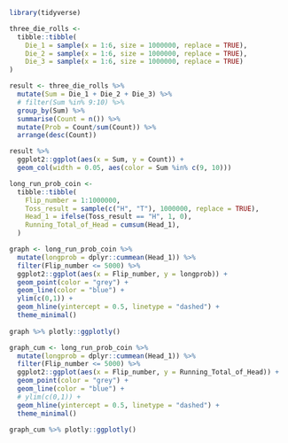 ```r
library(tidyverse)
```
```r
three_die_rolls <- 
  tibble::tibble(
    Die_1 = sample(x = 1:6, size = 1000000, replace = TRUE),
    Die_2 = sample(x = 1:6, size = 1000000, replace = TRUE),
    Die_3 = sample(x = 1:6, size = 1000000, replace = TRUE)
)
```


```r
result <- three_die_rolls %>% 
  mutate(Sum = Die_1 + Die_2 + Die_3) %>% 
  # filter(Sum %in% 9:10) %>% 
  group_by(Sum) %>% 
  summarise(Count = n()) %>% 
  mutate(Prob = Count/sum(Count)) %>% 
  arrange(desc(Count))

```


```r
result %>% 
  ggplot2::ggplot(aes(x = Sum, y = Count)) +
  geom_col(width = 0.05, aes(color = Sum %in% c(9, 10)))
```


```r
long_run_prob_coin <- 
  tibble::tibble(
    Flip_number = 1:1000000,
    Toss_result = sample(c("H", "T"), 1000000, replace = TRUE),
    Head_1 = ifelse(Toss_result == "H", 1, 0),
    Running_Total_of_Head = cumsum(Head_1),
  )
```


```r
graph <- long_run_prob_coin %>% 
  mutate(longprob = dplyr::cummean(Head_1)) %>% 
  filter(Flip_number <= 5000) %>% 
  ggplot2::ggplot(aes(x = Flip_number, y = longprob)) +
  geom_point(color = "grey") +
  geom_line(color = "blue") +
  ylim(c(0,1)) +
  geom_hline(yintercept = 0.5, linetype = "dashed") +
  theme_minimal() 
  
graph %>% plotly::ggplotly()
```



```r
graph_cum <- long_run_prob_coin %>% 
  mutate(longprob = dplyr::cummean(Head_1)) %>% 
  filter(Flip_number <= 5000) %>% 
  ggplot2::ggplot(aes(x = Flip_number, y = Running_Total_of_Head)) +
  geom_point(color = "grey") +
  geom_line(color = "blue") +
  # ylim(c(0,1)) +
  geom_hline(yintercept = 0.5, linetype = "dashed") +
  theme_minimal() 
  
graph_cum %>% plotly::ggplotly()
```

